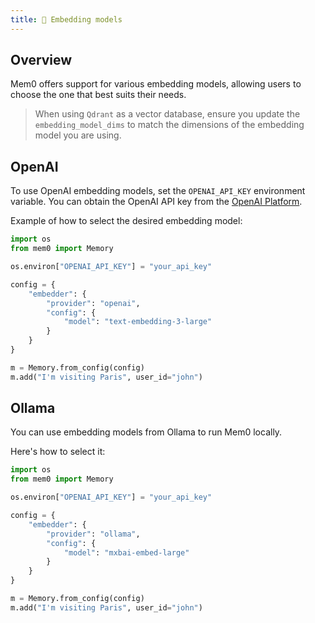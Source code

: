 ```yaml
---
title: 🧩 Embedding models
---
```


## Overview

Mem0 offers support for various embedding models, allowing users to choose the one that best suits their needs.

<CardGroup cols={3}>
    <Card title="OpenAI" href="#openai"></Card>
    <Card title="Ollama" href="#ollama"></Card>
</CodeGroup>

> When using `Qdrant` as a vector database, ensure you update the `embedding_model_dims` to match the dimensions of the embedding model you are using.

## OpenAI

To use OpenAI embedding models, set the `OPENAI_API_KEY` environment variable. You can obtain the OpenAI API key from the [OpenAI Platform](https://platform.openai.com/account/api-keys).

Example of how to select the desired embedding model:

```python
import os
from mem0 import Memory

os.environ["OPENAI_API_KEY"] = "your_api_key"

config = {
    "embedder": {
        "provider": "openai",
        "config": {
            "model": "text-embedding-3-large"
        }
    }
}

m = Memory.from_config(config)
m.add("I'm visiting Paris", user_id="john")
```

## Ollama

You can use embedding models from Ollama to run Mem0 locally.

Here's how to select it:

```python
import os
from mem0 import Memory

os.environ["OPENAI_API_KEY"] = "your_api_key"

config = {
    "embedder": {
        "provider": "ollama",
        "config": {
            "model": "mxbai-embed-large"
        }
    }
}

m = Memory.from_config(config)
m.add("I'm visiting Paris", user_id="john")
```
